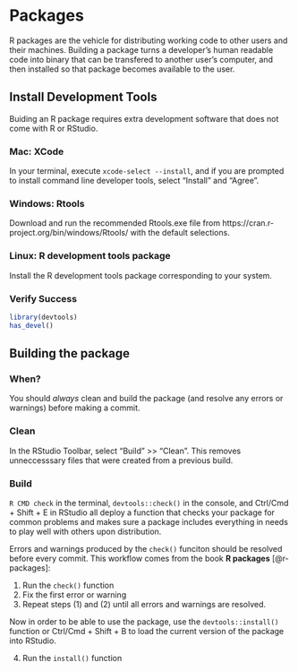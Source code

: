 # Packages {#pack}

R packages are the vehicle for distributing working code to other users and their machines. Building a package turns a developer's human readable code into binary that can be transfered to another user's computer, and then installed so that package becomes available to the user. 

## Install Development Tools

Buiding an R package requires extra development software that does not come with R or RStudio.

### Mac: XCode

In your terminal, execute `xcode-select --install`, and if you are prompted to install command line developer tools, select "Install" and "Agree".

### Windows: Rtools

Download and run the recommended Rtools<version-number>.exe file from https://cran.r-project.org/bin/windows/Rtools/ with the default selections.

### Linux: R development tools package

Install the R development tools package corresponding to your system.

### Verify Success
```r
library(devtools)
has_devel()
```


## Building the package

### When?

You should *always* clean and build the package (and resolve any errors or warnings) before making a commit. 

### Clean

In the RStudio Toolbar, select "Build" >> "Clean". This removes unneccesssary files that were created from a previous build.

### Build

`R CMD check` in the terminal, `devtools::check()` in the console, and Ctrl/Cmd + Shift + E in RStudio all deploy a function that checks your package for common problems and makes sure a package includes everything in needs to play well with others upon distribution.

Errors and warnings produced by the `check()` funciton should be resolved before every commit. This workflow comes from the book **R packages** [@r-packages]:

1. Run the `check()` function
2. Fix the first error or warning
3. Repeat steps (1) and (2) until all errors and warnings are resolved.

Now in order to be able to use the package, use the `devtools::install()` function or Ctrl/Cmd + Shift + B to load the current version of the package into RStudio.

4. Run the `install()` function
